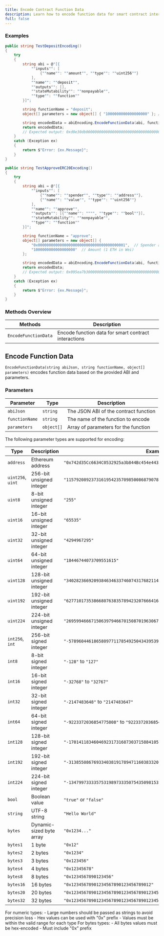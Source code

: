 ```yaml
---
title: Encode Contract Function Data
description: Learn how to encode function data for smart contract interactions using the Okto SDK.
full: false
---
```




<AIMarkdownComponent isIndex={false} />

### Examples

<Accordions>
<Accordion title="Basic Deposit Function">

```csharp
public string TestDepositEncoding()
{
    try
    {
        string abi = @"[{
            ""inputs"": [
                {""name"": ""amount"", ""type"": ""uint256""}
            ],
            ""name"": ""deposit"",
            ""outputs"": [],
            ""stateMutability"": ""nonpayable"",
            ""type"": ""function""
        }]";

        string functionName = "deposit";
        object[] parameters = new object[] { "1000000000000000000" }; // 1 ETH in Wei

        string encodedData = abiEncoding.EncodeFunctionData(abi, functionName, parameters);
        return encodedData;
        // Expected output: 0xd0e30db0000000000000000000000000000000000000000000000000de0b6b3a7640000
    }
    catch (Exception ex)
    {
        return $"Error: {ex.Message}";
    }
}
```

</Accordion>

<Accordion title="ERC20 Approve Function">

```csharp
public string TestApproveERC20Encoding()
{
    try
    {
        string abi = @"[{
            ""inputs"": [
                {""name"": ""spender"", ""type"": ""address""},
                {""name"": ""value"", ""type"": ""uint256""}
            ],
            ""name"": ""approve"",
            ""outputs"": [{""name"": """", ""type"": ""bool""}],
            ""stateMutability"": ""nonpayable"",
            ""type"": ""function""
        }]";

        string functionName = "approve";
        object[] parameters = new object[] {
            "0x0000000000000000000000000000000000000001",  // Spender address
            "1000000000000000000"  // Amount (1 ETH in Wei)
        };

        string encodedData = abiEncoding.EncodeFunctionData(abi, functionName, parameters);
        return encodedData;
        // Expected output: 0x095ea7b3000000000000000000000000000000000000000000000000000000000000000100000000000000000000000000000000000000000000000000de0b6b3a7640000
    }
    catch (Exception ex)
    {
        return $"Error: {ex.Message}";
    }
}
```

</Accordion>
</Accordions>

### Methods Overview

| Methods | Description |
|---------|-------------|
| `EncodeFunctionData` | Encode function data for smart contract interactions |

<div className="method-box">

## Encode Function Data

`EncodeFunctionData(string abiJson, string functionName, object[] parameters)` encodes function data based on the provided ABI and parameters.

### Parameters

| Parameter | Type | Description |
|-----------|------|-------------|
| `abiJson` | `string` | The JSON ABI of the contract function |
| `functionName` | `string` | The name of the function to encode |
| `parameters` | `object[]` | Array of parameters for the function |

<Accordions>
<Accordion title="Supported Types">

The following parameter types are supported for encoding:

| Type | Description | Example Value | Notes |
|------|-------------|---------------|-------|
| `address` | Ethereum address | `"0x742d35Cc6634C0532925a3b844Bc454e4438f44e"` | Must be 42 chars with "0x" prefix |
| `uint256`, `uint` | 256-bit unsigned integer | `"115792089237316195423570985008687907853269984665640564039457584007913129639935"` | String representation recommended |
| `uint8` | 8-bit unsigned integer | `"255"` | Values 0-255 |
| `uint16` | 16-bit unsigned integer | `"65535"` | Values 0-65535 |
| `uint32` | 32-bit unsigned integer | `"4294967295"` | Values 0-4294967295 |
| `uint64` | 64-bit unsigned integer | `"18446744073709551615"` | Values 0-18446744073709551615 |
| `uint128` | 128-bit unsigned integer | `"340282366920938463463374607431768211455"` | String representation recommended |
| `uint192` | 192-bit unsigned integer | `"6277101735386680763835789423207666416102355444464034512895"` | String representation recommended |
| `uint224` | 224-bit unsigned integer | `"26959946667150639794667015087019630673637144422540572481103610249216"` | String representation recommended |
| `int256`, `int` | 256-bit signed integer | `"-57896044618658097711785492504343953926634992332820282019728792003956564819968"` | String representation recommended |
| `int8` | 8-bit signed integer | `"-128"` to `"127"` | |
| `int16` | 16-bit signed integer | `"-32768"` to `"32767"` | |
| `int32` | 32-bit signed integer | `"-2147483648"` to `"2147483647"` | |
| `int64` | 64-bit signed integer | `"-9223372036854775808"` to `"9223372036854775807"` | |
| `int128` | 128-bit signed integer | `"-170141183460469231731687303715884105728"` | String representation recommended |
| `int192` | 192-bit signed integer | `"-3138550867693340381917894711603833208051177722232017256447"` | String representation recommended |
| `int224` | 224-bit signed integer | `"-13479973333575319897333507543509815336818572211270286240551805124608"` | String representation recommended |
| `bool` | Boolean value | `"true"` or `"false"` | Case insensitive, also accepts "0" and "1" |
| `string` | UTF-8 string | `"Hello World"` | Automatically encoded |
| `bytes` | Dynamic-sized byte array | `"0x1234..."` | Hex string with "0x" prefix |
| `bytes1` | 1 byte | `"0x12"` | Fixed size of 1 byte |
| `bytes2` | 2 bytes | `"0x1234"` | Fixed size of 2 bytes |
| `bytes3` | 3 bytes | `"0x123456"` | Fixed size of 3 bytes |
| `bytes4` | 4 bytes | `"0x12345678"` | Fixed size of 4 bytes |
| `bytes8` | 8 bytes | `"0x1234567890123456"` | Fixed size of 8 bytes |
| `bytes16` | 16 bytes | `"0x12345678901234567890123456789012"` | Fixed size of 16 bytes |
| `bytes20` | 20 bytes | `"0x1234567890123456789012345678901234567890"` | Fixed size of 20 bytes |
| `bytes32` | 32 bytes | `"0x1234567890123456789012345678901234567890123456789012345678901234"` | Fixed size of 32 bytes |

</Accordion>
</Accordions>

<Callout type="info">
For numeric types:
- Large numbers should be passed as strings to avoid precision loss
- Hex values can be used with "0x" prefix
- Values must be within the valid range for each type
</Callout>

<Callout type="warn">
For bytes types:
- All bytes values must be hex-encoded
- Must include "0x" prefix
</Callout>

</div>